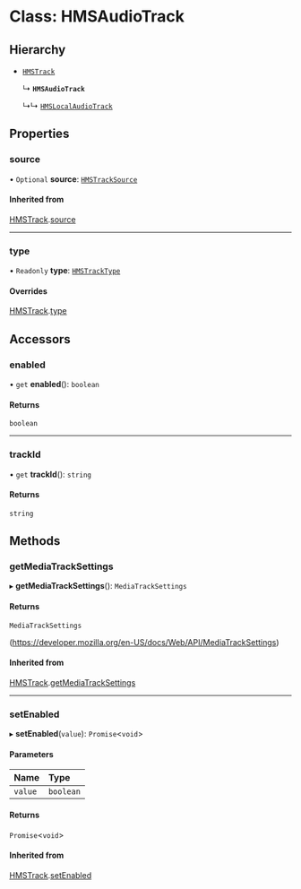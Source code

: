 # Class: HMSAudioTrack

## Hierarchy

-   [`HMSTrack`](/ts-docs/classes/hmstrack)

    ↳ **`HMSAudioTrack`**

    ↳↳ [`HMSLocalAudioTrack`](/ts-docs/classes/hmslocalaudiotrack)

## Properties

### source

• `Optional` **source**: [`HMSTrackSource`](/ts-docs/modules#hmstracksource)

#### Inherited from

[HMSTrack](/ts-docs/classes/hmstrack).[source](/ts-docs/classes/hmstrack#source)

---

### type

• `Readonly` **type**: [`HMSTrackType`](/ts-docs/enums/hmstracktype)

#### Overrides

[HMSTrack](/ts-docs/classes/hmstrack).[type](/ts-docs/classes/hmstrack#type)

## Accessors

### enabled

• `get` **enabled**(): `boolean`

#### Returns

`boolean`

---

### trackId

• `get` **trackId**(): `string`

#### Returns

`string`

## Methods

### getMediaTrackSettings

▸ **getMediaTrackSettings**(): `MediaTrackSettings`

#### Returns

`MediaTrackSettings`

(https://developer.mozilla.org/en-US/docs/Web/API/MediaTrackSettings)

#### Inherited from

[HMSTrack](/ts-docs/classes/hmstrack).[getMediaTrackSettings](/ts-docs/classes/hmstrack#getmediatracksettings)

---

### setEnabled

▸ **setEnabled**(`value`): `Promise`<`void`\>

#### Parameters

| Name    | Type      |
| :------ | :-------- |
| `value` | `boolean` |

#### Returns

`Promise`<`void`\>

#### Inherited from

[HMSTrack](/ts-docs/classes/hmstrack).[setEnabled](/ts-docs/classes/hmstrack#setenabled)
